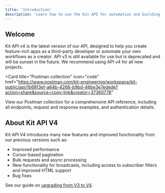 ```yaml
---
title: 'Introduction'
description: 'Learn how to use the Kit API for automation and building apps.'
---
```


## Welcome

Kit API v4 is the latest version of our API, designed to help you create feature-rich apps as a third-party developer or automate your own workflows as a creator. API v3 is still available for use but is deprecated and will be sunset in the future. We recommend using API v4 for all new projects.

<Card
  title="Postman collection"
  icon="code"
  href="https://www.postman.com/kit-engineering/workspace/kit-public/api/1b68f3ef-a64b-4268-b9bd-46be3e7edede?action=share&source=copy-link&creator=37360778"
>
  View our Postman collection for a comprehensive API reference, including all endpoints, request and response examples, and authentication details.
</Card>

## About Kit API V4

Kit API V4 introduces many new features and improved functionality from our previous versions such as:
- Improved performance
- Cursor-based pagination
- Bulk requests and async processing
- New functionality for broadcasts, including access to subscriber filters and improved HTML support
- Bug fixes

See our guide on [upgrading from V3 to V4](./).
